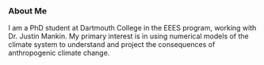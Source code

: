 ### About Me

I am a PhD student at Dartmouth College in the EEES program, working with Dr. Justin Mankin. My primary interest is in using numerical models of the climate system to understand and project the consequences of anthropogenic climate change.